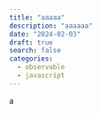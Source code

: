 ```yaml
---
title: "aaaaa"
description: "aaaaaa"
date: "2024-02-03"
draft: true
search: false
categories:
  - observable
  - javascript
---
```



a

